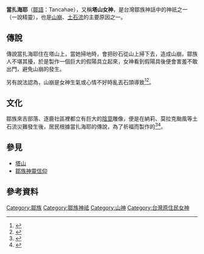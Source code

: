 '''當扎海耶'''（[[鄒語|鄒語]]：Tancahae），又稱'''塔山女神'''，是台灣鄒族神話中的神祇之一（一說精靈），也是[[山崩|山崩]]、[[土石流|土石流]]的主要原因之一。
==傳說==
傳說當扎海耶住在塔山上，當她掃地時，會把砂石從山上掃下去，造成山崩。鄒族人不堪其擾，於是製作一個巨大的假陽具立起來，女神看到假陽具後便會害羞不敢出門，避免山崩的發生。

另有說法認為，山崩是女神生氣或心情不好時亂丟石頭導致<ref name="阿里山鄒族神話樹">{{cite web|author=巴蘇亞．博伊哲努|title=阿里山鄒族神話樹|url=https://docsplayer.com/22926468-%E9%84%92%E6%97%8F%E7%A5%9E%E8%A9%B1%E6%A8%B9.html|publisher=東華大學|work=原住民民族學院|accessdate=2011-03|archive-date=2020-06-24|archive-url=https://web.archive.org/web/20200624003456/https://docsplayer.com/22926468-%E9%84%92%E6%97%8F%E7%A5%9E%E8%A9%B1%E6%A8%B9.html|dead-url=yes}}</ref><ref >{{Cite web |url=http://laigi-tribe.blogspot.com/2011/12/blog-post_2309.html |title=傳說來吉－神明的屬地 |accessdate=2020-07-02 |archive-date=2020-07-04 |archive-url=https://web.archive.org/web/20200704023436/http://laigi-tribe.blogspot.com/2011/12/blog-post_2309.html |dead-url=no }}</ref>。
==文化==
鄒族來吉部落、逐鹿社區裡都立有巨大的[[陰莖|陰莖]]雕像，便是在納莉、莫拉克颱風等土石流災難發生後，居民根據當扎海耶的傳說，為了祈福而製作的<ref>{{cite web|url=https://www.tbocc.gov.tw/SightLib/Sight_Detail.aspx?id=ff1bbe78-f2d1-e411-a5d3-e4115b13f301&lang=tw|title=來吉部落|accessdate=2019-02-27|archive-date=2020-07-04|archive-url=https://web.archive.org/web/20200704101544/https://www.tbocc.gov.tw/SightLib/Sight_Detail.aspx?id=ff1bbe78-f2d1-e411-a5d3-e4115b13f301&lang=tw|dead-url=no}}</ref><ref>{{cite web|url=https://video.udn.com/news/754297|title=好害羞的巨大LP雕塑 原來是部落避災傳說|accessdate=2017-09-19|archive-date=2020-07-02|archive-url=https://web.archive.org/web/20200702232307/https://video.udn.com/news/754297|dead-url=no}}</ref>。
==參見==
*[[塔山|塔山]]
*[[鄒族神靈信仰|鄒族神靈信仰]]
==參考資料==
{{reflist}}

{{Myth-stub}}
{{鄒族神話}}
[[Category:鄒族|Category:鄒族]]
[[Category:鄒族神祗|Category:鄒族神祗]]
[[Category:山神|Category:山神]]
[[Category:台灣原住民女神|Category:台灣原住民女神]]